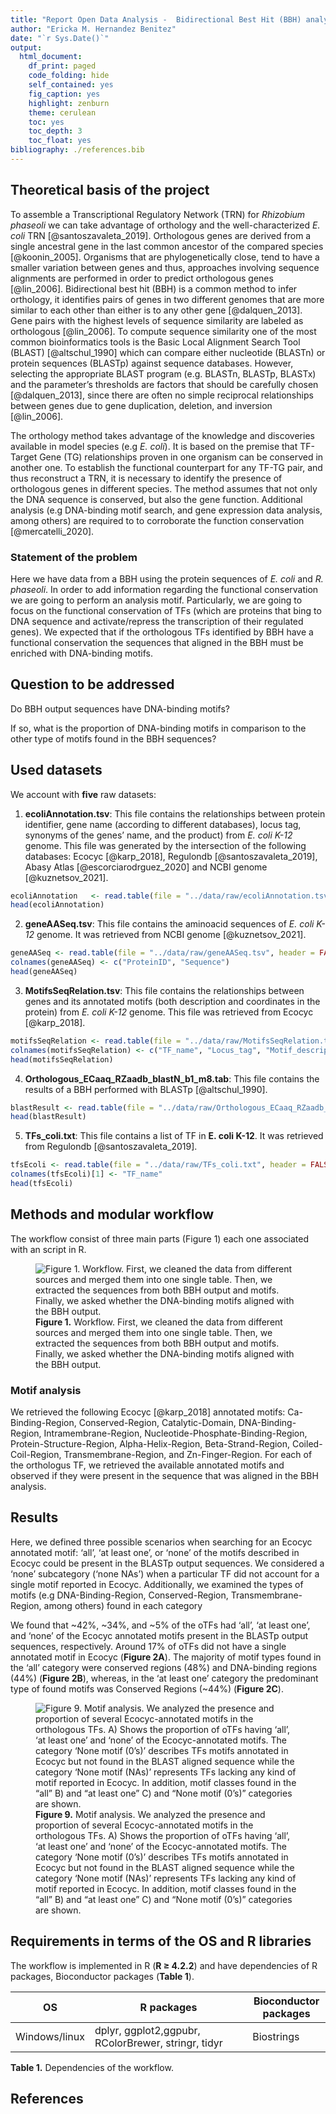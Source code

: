 ```yaml
---
title: "Report Open Data Analysis -  Bidirectional Best Hit (BBH) analysis"
author: "Ericka M. Hernandez Benitez"
date: "`r Sys.Date()`"
output: 
  html_document:
    df_print: paged
    code_folding: hide
    self_contained: yes
    fig_caption: yes
    highlight: zenburn
    theme: cerulean
    toc: yes
    toc_depth: 3
    toc_float: yes
bibliography: ./references.bib
---
```


## Theoretical basis of the project 

<div align="justify">

To assemble a Transcriptional Regulatory Network (TRN) for *Rhizobium phaseoli*  we can take advantage of orthology and the well-characterized *E. coli* TRN [@santoszavaleta_2019]. Orthologous genes are derived from a single ancestral gene in the last common ancestor of the compared species [@koonin_2005]. Organisms that are phylogenetically close, tend to have a smaller variation between genes and thus, approaches involving sequence alignments are performed in order to predict orthologous genes [@lin_2006]. Bidirectional best hit (BBH) is a common method to infer orthology, it identifies pairs of genes in two different genomes that are more similar to each other than either is to any other gene [@dalquen_2013]. Gene pairs with the highest levels of sequence similarity are labeled as orthologous [@lin_2006]. To compute sequence similarity  one of the most common bioinformatics tools is the Basic Local Alignment Search Tool (BLAST) [@altschul_1990] which can compare either nucleotide (BLASTn) or protein sequences (BLASTp) against sequence databases. However, selecting the appropriate BLAST program (e.g. BLASTn, BLASTp, BLASTx) and the parameter’s thresholds are factors that should be carefully chosen [@dalquen_2013], since there are often no simple reciprocal relationships between genes due to gene duplication, deletion, and inversion [@lin_2006]. 

The orthology method takes advantage of the knowledge and discoveries available in model  species (e.g *E. coli*). It is based on the premise that TF-Target Gene (TG) relationships proven in one organism can be conserved in another one. To establish the functional counterpart for any TF-TG pair, and thus reconstruct a TRN, it is necessary to identify the presence of orthologous genes in different species. The method assumes that not only the DNA sequence is conserved, but also the gene function. Additional analysis (e.g DNA-binding motif search, and gene expression data analysis, among others) are required to to corroborate the function conservation [@mercatelli_2020]. 

</div>
\nbsp

### Statement of the problem

<div align="justify">

Here we have data from a BBH using the protein sequences of *E. coli* and *R. phaseoli*. In order to add information regarding the functional conservation we are going to perform an analysis motif. Particularly, we are going to focus on the functional conservation of TFs (which are proteins that bing to DNA sequence and activate/repress the transcription of their regulated genes). We expected that if the orthologous TFs identified by BBH have a functional conservation the sequences that aligned in the BBH must be enriched with DNA-binding motifs. 

</div>

## Question to be addressed

<div align="justify">

\nbsp

Do BBH output sequences have DNA-binding motifs?

\nbsp

If so, what is the proportion of DNA-binding motifs in comparison to the other type of motifs found in the BBH sequences?

</div>
\nbsp

## Used datasets

\nbsp

We account with **five** raw datasets:

\nbsp

<div align="justify">

1. **ecoliAnnotation.tsv**: This file contains the relationships between protein identifier, gene name (according to different databases), locus tag, synonyms of the genes' name, and the product) from *E. coli K-12* genome. 
This file was generated by the intersection of the following databases: Ecocyc [@karp_2018], Regulondb [@santoszavaleta_2019], Abasy Atlas [@escorciarodrguez_2020] and NCBI genome [@kuznetsov_2021].

</div>

```r
ecoliAnnotation   <- read.table(file = "../data/raw/ecoliAnnotation.tsv", header = TRUE , sep = "\t")
head(ecoliAnnotation)
```

\nbsp
\nbsp

<div align="justify">

2. **geneAASeq.tsv**: This file contains the aminoacid sequences of  *E. coli K-12* genome. It was retrieved from NCBI genome [@kuznetsov_2021].

</div>

```r
geneAASeq <- read.table(file = "../data/raw/geneAASeq.tsv", header = FALSE , sep = "\t")
colnames(geneAASeq) <- c("ProteinID", "Sequence")
head(geneAASeq)
```

\nbsp
\nbsp

<div align="justify">

3. **MotifsSeqRelation.tsv**: This file contains the relationships between genes and its annotated motifs (both description and coordinates in the protein) from *E. coli K-12* genome. This file was retrieved from Ecocyc [@karp_2018]. 

</div>
```r
motifsSeqRelation <- read.table(file = "../data/raw/MotifsSeqRelation.tsv", header = FALSE , sep = "\t")
colnames(motifsSeqRelation) <- c("TF_name", "Locus_tag", "Motif_description", "mSS", "mSE")
head(motifsSeqRelation)
```

\nbsp
\nbsp

<div align="justify">

4. **Orthologous_ECaaq_RZaadb_blastN_b1_m8.tab**: This file contains the results of a BBH performed with BLASTp [@altschul_1990].
</div>

```r
blastResult <- read.table(file = "../data/raw/Orthologous_ECaaq_RZaadb_blastN_b1_m8.tab", header = TRUE , sep = "\t")
head(blastResult)
```

\nbsp
\nbsp

<div align="justify">
5. **TFs_coli.txt**: This file contains a list of TF in **E. coli K-12**. It was retrieved from Regulondb [@santoszavaleta_2019]. 
</div>

```r
tfsEcoli <- read.table(file = "../data/raw/TFs_coli.txt", header = FALSE , sep = "\t")
colnames(tfsEcoli)[1] <- "TF_name"
head(tfsEcoli)
```

\nbsp

## Methods and modular workflow

<div align="justify">

The workflow consist of three main parts (Figure 1) each one associated with an script in R.

![**Figure 1.** Workflow. First, we cleaned the data from different sources and merged them into one single table. Then, we extracted the sequences from both BBH output and motifs. Finally, we asked whether the DNA-binding motifs aligned with the BBH output.](../figs/framework.png)

</div>
\nbsp




### Motif analysis
<div align="justify">

We retrieved the following Ecocyc [@karp_2018] annotated motifs: Ca-Binding-Region, Conserved-Region, Catalytic-Domain, DNA-Binding-Region, Intramembrane-Region, Nucleotide-Phosphate-Binding-Region, Protein-Structure-Region, Alpha-Helix-Region, Beta-Strand-Region, Coiled-Coil-Region, Transmembrane-Region, and Zn-Finger-Region. For each of the orthologus TF, we retrieved the available annotated motifs and observed if they were present in the sequence that was aligned in the BBH analysis.

</div>

\nbsp


## Results

<div align="justify">

Here, we defined three possible scenarios when searching for an Ecocyc annotated motif: ‘all’, ‘at least one’, or ‘none’ of the motifs described in Ecocyc could be present in the BLASTp output sequences. We considered a ‘none’ subcategory (‘none NAs’) when a particular TF did not account for a single motif reported in Ecocyc. Additionally, we examined the types of motifs (e.g DNA-Binding-Region, Conserved-Region, Transmembrane-Region, among others) found in each category

\nbsp
 
We found that ~42%, ~34%, and ~5% of the oTFs had ‘all’, ‘at least one’, and ‘none’ of the Ecocyc annotated motifs present in the BLASTp output sequences, respectively.  Around 17% of oTFs did not have a single annotated motif in Ecocyc (**Figure 2A**). The majority of motif types found in the ‘all’ category were conserved regions (48%) and DNA-binding regions (44%) (**Figure 2B**), whereas, in the ‘at least one’ category the predominant type of found motifs was Conserved Regions (~44%) (**Figure 2C**).

</div>

<div align="justify">
![**Figure 9.** Motif analysis. We analyzed the presence and proportion of several Ecocyc-annotated motifs in the orthologous TFs. A) Shows the proportion of oTFs having ‘all’, ‘at least one’ and ‘none’ of the Ecocyc-annotated motifs. The category ‘None motif (0's)’ describes TFs motifs annotated in Ecocyc but not found in the BLAST aligned sequence while the category ‘None motif (NAs)’ represents TFs lacking any kind of motif reported in Ecocyc. In addition, motif classes found in the "all" B) and "at least one" C) and "None motif (0's)" categories are shown.](../figs/pieplotMotifs.png)
</div>

## Requirements in terms of the OS and R libraries


The workflow is implemented in R (**R $\ge$ 4.2.2**) and have dependencies of R packages, Bioconductor packages (**Table 1**).

\nbsp
\nbsp


| OS            | R packages                                          | Bioconductor packages |
|---------------|-----------------------------------------------------|-----------------------|
| Windows/linux | dplyr, ggplot2,ggpubr, RColorBrewer, stringr, tidyr | Biostrings            |

**Table 1.** Dependencies of the workflow.


## References

